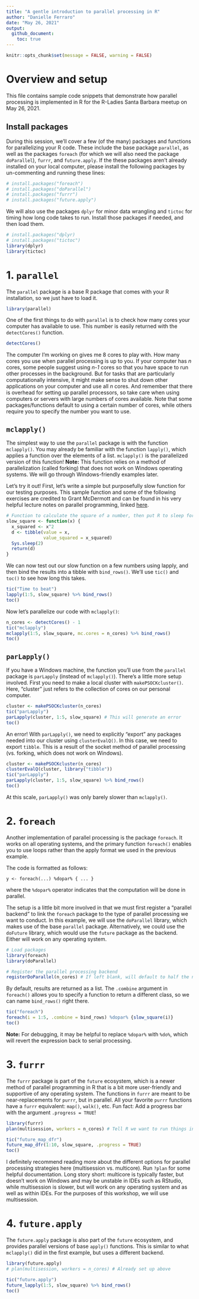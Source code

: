 ```yaml
---
title: "A gentle introduction to parallel processing in R"
author: "Danielle Ferraro"
date: "May 26, 2021"
output: 
  github_document:
    toc: true
---
```


```r
knitr::opts_chunk$set(message = FALSE, warning = FALSE)
```

# Overview and setup

This file contains sample code snippets that demonstrate how parallel processing is implemented in R for the R-Ladies Santa Barbara meetup on May 26, 2021. 

## Install packages

During this session, we'll cover a few (of the many) packages and functions for parallelizing your R code. These include the base package `parallel`, as well as the packages `foreach` (for which we will also need the package `doParallel`), `furrr`, and `future.apply`. If the these packages aren't already installed on your local computer, please install the following packages by un-commenting and running these lines:
```r
# install.packages("foreach")
# install.packages("doParallel")
# install.packages("furrr") 
# install.packages("future.apply")
```

We will also use the packages `dplyr` for minor data wrangling and `tictoc` for timing how long code takes to run. Install those packages if needed, and then load them.
```r
# install.packages("dplyr)
# install.packages("tictoc")
library(dplyr)
library(tictoc)
```

# 1. `parallel`

The `parallel` package is a base R package that comes with your R installation, so we just have to load it.
```r
library(parallel)
```

One of the first things to do with `parallel` is to check how many cores your computer has available to use. This number is easily returned with the `detectCores()` function.
```r
detectCores()
```

The computer I'm working on gives me 8 cores to play with. How many cores you use when parallel processing is up to you. If your computer has *n* cores, some people suggest using *n-1* cores so that you have space to run other processes in the background. But for tasks that are particularly computationally intensive, it might make sense to shut down other applications on your computer and use all *n* cores. And remember that there is overhead for setting up parallel processors, so take care when using computers or servers with large numbers of cores available. Note that some packages/functions default to using a certain number of cores, while others require you to specify the number you want to use. 

## `mclapply()`

The simplest way to use the `parallel` package is with the function `mclapply()`. You may already be familiar with the function `lapply()`, which applies a function over the elements of a list. `mclapply()` is the parallelized version of this function! **Note:** This function relies on a method of parallelization (called forking) that does not work on Windows operating systems. We will go through Windows-friendly examples later.

Let's try it out! First, let's write a simple but purposefully slow function for our testing purposes. This sample function and some of the following exercises are credited to Grant McDermott and can be found in his very helpful lecture notes on parallel programming, linked [here](https://raw.githack.com/uo-ec607/lectures/master/12-parallel/12-parallel.html). 

```r
# Function to calculate the square of a number, then put R to sleep for two seconds
slow_square <- function(x) {
  x_squared <- x^2 
  d <- tibble(value = x, 
              value_squared = x_squared)
  Sys.sleep(2)
  return(d)
}
```

We can now test out our slow function on a few numbers using lapply, and then bind the results into a tibble with `bind_rows()`. We'll use `tic()` and `toc()` to see how long this takes.
```r
tic("Time to beat")
lapply(1:5, slow_square) %>% bind_rows()
toc()
```

Now let's parallelize our code with `mclapply()`:
```r
n_cores <- detectCores() - 1
tic("mclapply")
mclapply(1:5, slow_square, mc.cores = n_cores) %>% bind_rows()
toc()
```

## `parLapply()`

If you have a Windows machine, the function you'll use from the `parallel` package is `parLapply` (instead of `mclapply()`). There's a little more setup involved. First you need to make a local cluster with `makePSOCKcluster()`. Here, "cluster" just refers to the collection of cores on our personal computer. 
```r
cluster <- makePSOCKcluster(n_cores)
tic("parLapply")
parLapply(cluster, 1:5, slow_square) # This will generate an error
toc()
```

An error! With `parLapply()`, we need to explicitly "export" any packages needed into our cluster using `clusterEvalQ()`. In this case, we need to export `tibble`. This is a result of the socket method of parallel processing (vs. forking, which does not work on Windows).
```r
cluster <- makePSOCKcluster(n_cores)
clusterEvalQ(cluster, library("tibble"))
tic("parLapply")
parLapply(cluster, 1:5, slow_square) %>% bind_rows()
toc()
```

At this scale, `parLapply()` was only barely slower than `mclapply()`.

# 2. `foreach`

Another implementation of parallel processing is the package `foreach`. It works on all operating systems, and the primary function `foreach()` enables you to use loops rather than the apply format we used in the previous example.

The code is formatted as follows:

 `y <- foreach(...) %dopar% { ... }`
 
 where the `%dopar%` operator indicates that the computation will be done in parallel.
 
The setup is a little bit more involved in that we must first register a "parallel backend" to link the `foreach` package to the type of parallel processing we want to conduct.  In this example, we will use the `doParallel` library, which makes use of the base `parallel` package. Alternatively, we could use the `doFuture` library, which would use the `future` package as the backend. Either will work on any operating system.
 
```r
# Load packages
library(foreach)
library(doParallel)

# Register the parallel processing backend
registerDoParallel(n_cores) # If left blank, will default to half the number of cores detected by the {parallel} package
```

By default, results are returned as a list. The `.combine` argument in `foreach()` allows you to specify a function to return a different class, so we can name `bind_rows()` right there.
```r
tic("foreach")
foreach(i = 1:5, .combine = bind_rows) %dopar% {slow_square(i)}
toc()
```
 
**Note:** For debugging, it may be helpful to replace `%dopar%` with `%do%`, which will revert the expression back to serial processing. 

# 3. `furrr`

The `furrr` package is part of the `future` ecosystem, which is a newer method of parallel programming in R that is a bit more user-friendly and supportive of any operating system. The functions in `furrr` are meant to be near-replacements for `purrr`, but in parallel. All your favorite `purrr` functions have a `furrr` equivalent: `map()`, `walk()`, etc. Fun fact: Add a progress bar with the argument `.progress = TRUE`!
```r
library(furrr)
plan(multisession, workers = n_cores) # Tell R we want to run things in parallel. If workers is left, blank, it will default to the number of available cores. 

tic("future_map_dfr")
future_map_dfr(1:10, slow_square, .progress = TRUE)
toc()
```

I definitely recommend reading more about the different options for parallel processing strategies here (multisession vs. multicore). Run `?plan` for some helpful documentation. Long story short: multicore is typically faster, but doesn't work on Windows and may be unstable in IDEs such as RStudio, while multisession is slower, but will work on any operating system and as well as within IDEs. For the purposes of this workshop, we will use multisession.

# 4. `future.apply`

The `future.apply` package is also part of the `future` ecosystem, and provides parallel versions of base `apply()` functions. This is similar to what `mclapply()` did in the first example, but uses a different backend. 

```r
library(future.apply)
# plan(multisession, workers = n_cores) # Already set up above

tic("future.apply")
future_lapply(1:5, slow_square) %>% bind_rows()
toc()
```

